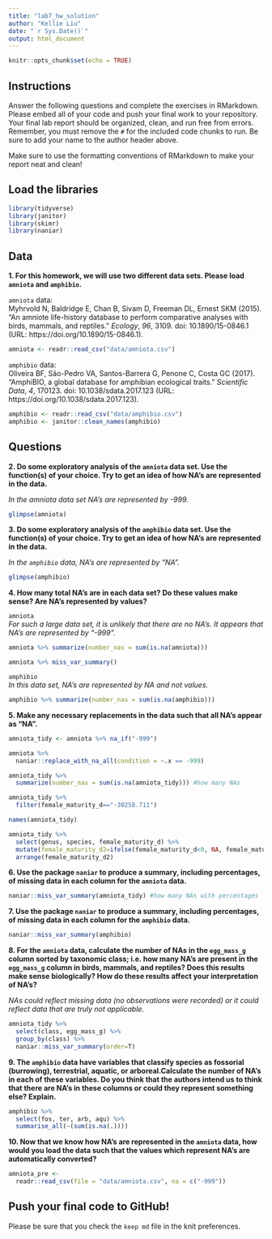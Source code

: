 ```yaml
---
title: "lab7_hw_solution"
author: "Kellie Liu"
date: "`r Sys.Date()`"
output: html_document
---
```


```r
knitr::opts_chunk$set(echo = TRUE)
```

## Instructions
Answer the following questions and complete the exercises in RMarkdown. Please embed all of your code and push your final work to your repository. Your final lab report should be organized, clean, and run free from errors. Remember, you must remove the `#` for the included code chunks to run. Be sure to add your name to the author header above.  

Make sure to use the formatting conventions of RMarkdown to make your report neat and clean!  

## Load the libraries
```r
library(tidyverse)
library(janitor)
library(skimr)
library(naniar)
``` 

## Data
**1. For this homework, we will use two different data sets. Please load `amniota` and `amphibio`.**  

`amniota` data:  
Myhrvold N, Baldridge E, Chan B, Sivam D, Freeman DL, Ernest SKM (2015). “An amniote life-history
database to perform comparative analyses with birds, mammals, and reptiles.” _Ecology_, *96*, 3109.
doi: 10.1890/15-0846.1 (URL: https://doi.org/10.1890/15-0846.1).
```r
amniota <- readr::read_csv("data/amniota.csv")
```

`amphibio` data:  
Oliveira BF, São-Pedro VA, Santos-Barrera G, Penone C, Costa GC (2017). “AmphiBIO, a global database
for amphibian ecological traits.” _Scientific Data_, *4*, 170123. doi: 10.1038/sdata.2017.123 (URL:
https://doi.org/10.1038/sdata.2017.123).
```r
amphibio <- readr::read_csv("data/amphibio.csv")
amphibio <- janitor::clean_names(amphibio)
```

## Questions  
**2. Do some exploratory analysis of the `amniota` data set. Use the function(s) of your choice. Try to get an idea of how NA's are represented in the data.**  

_In the amniota data set NA's are represented by -999._ 

```r
glimpse(amniota)
```

**3. Do some exploratory analysis of the `amphibio` data set. Use the function(s) of your choice. Try to get an idea of how NA's are represented in the data.**  

_In the `amphibio` data, NA's are represented by "NA"._
```r
glimpse(amphibio)
```

**4. How many total NA's are in each data set? Do these values make sense? Are NA's represented by values?**   

`amniota`  
_For such a large data set, it is unlikely that there are no NA's. It appears that NA's are represented by "-999"._
```r
amniota %>% summarize(number_nas = sum(is.na(amniota)))
```

```r
amniota %>% miss_var_summary()
```

`amphibio`  
_In this data set, NA's are represented by NA and not values._
```r
amphibio %>% summarize(number_nas = sum(is.na(amphibio)))
```

**5. Make any necessary replacements in the data such that all NA's appear as "NA".**   
```r
amniota_tidy <- amniota %>% na_if("-999")
```

```r
amniota %>% 
  naniar::replace_with_na_all(condition = ~.x == -999)
```


```r
amniota_tidy %>% 
  summarize(number_nas = sum(is.na(amniota_tidy))) #how many NAs
```

```r
amniota_tidy %>% 
  filter(female_maturity_d=="-30258.711") 
```

```r
names(amniota_tidy)
```

```r
amniota_tidy %>% 
  select(genus, species, female_maturity_d) %>% 
  mutate(female_maturity_d2=ifelse(female_maturity_d<0, NA, female_maturity_d))%>% 
  arrange(female_maturity_d2)
```

**6. Use the package `naniar` to produce a summary, including percentages, of missing data in each column for the `amniota` data.**  
```r
naniar::miss_var_summary(amniota_tidy) #how many NAs with percentages
```

**7. Use the package `naniar` to produce a summary, including percentages, of missing data in each column for the `amphibio` data.**
```r
naniar::miss_var_summary(amphibio)
```

**8. For the `amniota` data, calculate the number of NAs in the `egg_mass_g` column sorted by taxonomic class; i.e. how many NA's are present in the `egg_mass_g` column in birds, mammals, and reptiles? Does this results make sense biologically? How do these results affect your interpretation of NA's?**  

_NAs could reflect missing data (no observations were recorded) or it could reflect data that are truly not applicable._  

```r
amniota_tidy %>%
  select(class, egg_mass_g) %>% 
  group_by(class) %>%
  naniar::miss_var_summary(order=T)
```

**9. The `amphibio` data have variables that classify species as fossorial (burrowing), terrestrial, aquatic, or arboreal.Calculate the number of NA's in each of these variables. Do you think that the authors intend us to think that there are NA's in these columns or could they represent something else? Explain.**
```r
amphibio %>% 
  select(fos, ter, arb, aqu) %>% 
  summarise_all(~(sum(is.na(.))))
```

**10. Now that we know how NA's are represented in the `amniota` data, how would you load the data such that the values which represent NA's are automatically converted?**
```r
amniota_pre <- 
  readr::read_csv(file = "data/amniota.csv", na = c("-999"))
```

## Push your final code to GitHub!
Please be sure that you check the `keep md` file in the knit preferences.  